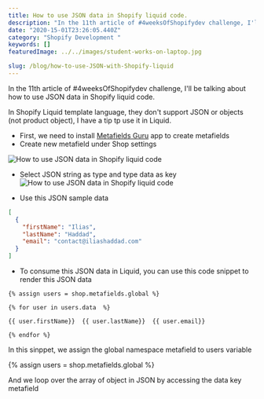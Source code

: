 ```yaml
---
title: How to use JSON data in Shopify liquid code.
description: "In the 11th article of #4weeksOfShopifydev challenge, I'll be talking about how to use JSON data in Shopify liquid code."
date: "2020-15-01T23:26:05.440Z"
category: "Shopify Development "
keywords: []
featuredImage: ../../images/student-works-on-laptop.jpg

slug: /blog/how-to-use-JSON-with-Shopify-liquid
---
```


In the 11th article of #4weeksOfShopifydev challenge, I'll be talking about how to use JSON data in Shopify liquid code.

In Shopify Liquid template language, they don't support JSON or objects (not product object), I have a tip tp use it in Liquid.

- First, we need to install [Metafields Guru](https://apps.shopify.com/metafields-editor-2) app to create metafields
- Create new metafield under Shop settings

![How to use JSON data in Shopify liquid code](../../images/how-to-use-JSON-with-Shopify-liquid-1.png)

- Select JSON string as type and type data as key
  ![How to use JSON data in Shopify liquid code](../../images/how-to-use-JSON-with-Shopify-liquid-2.png)

- Use this JSON sample data

```json
[
  {
    "firstName": "Ilias",
    "lastName": "Haddad",
    "email": "contact@iliashaddad.com"
  }
]
```

- To consume this JSON data in Liquid, you can use this code snippet to render this JSON data

```
{% assign users = shop.metafields.global %}

{% for user in users.data  %}

{{ user.firstName}}  {{ user.lastName}}  {{ user.email}}

{% endfor %}
```

In this sinppet, we assign the global namespace metafield to users variable

{% assign users = shop.metafields.global %}

And we loop over the array of object in JSON by accessing the data key metafield
